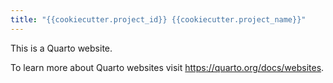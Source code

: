 ```yaml
---
title: "{{cookiecutter.project_id}} {{cookiecutter.project_name}}"
---
```


This is a Quarto website.

To learn more about Quarto websites visit <https://quarto.org/docs/websites>.
